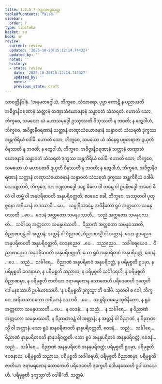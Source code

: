 ```yaml
---
title: 1.2.5.7 ဂဒ္ဒုလဗဒ္ဓသုတ္တ
tableOfContents: false
sidebar:
  order: 7
type: tipitaka
basket: su
book: sn
review:
  current: review
  updated: '2025-10-20T15:12:14.744327'
  updated_by: ''
  notes: ''
  history:
  - state: review
    date: '2025-10-20T15:12:14.744327'
    updated_by: ''
    notes: ''
    previous_state: draft
---
```



<DynamicBreadcrumb />


<ReviewStatus review={frontmatter.review} showDetails={true} />

<HypothesisAnnotation frontmatter={frontmatter} />

<Division number="99" book="sn" e="ch" v="18" p="295">

<Paragraph number="620" book="sn">
သာဝတ္ထိနိဒါနံ. “အနမတဂ္ဂေါယံ, ဘိက္ခဝေ, သံသာရော. ပုဗ္ဗာ ကောဋိ န ပညာယတိ အဝိဇ္ဇာနီဝရဏာနံ သတ္တာနံ တဏှာသံယောဇနာနံ သန္ဓာဝတံ သံသရတံ. ဟောတိ သော, ဘိက္ခဝေ, သမယော ယံ မဟာသမုဒ္ဒေါ ဥဿုဿတိ ဝိသုဿတိ န ဘဝတိ; န တွေဝါဟံ, ဘိက္ခဝေ, အဝိဇ္ဇာနီဝရဏာနံ သတ္တာနံ တဏှာသံယောဇနာနံ သန္ဓာဝတံ သံသရတံ ဒုက္ခဿ အန္တကိရိယံ ဝဒါမိ. ဟောတိ သော, ဘိက္ခဝေ, သမယော ယံ သိနေရု ပဗ္ဗတရာဇာ ဍယှတိ ဝိနဿတိ န ဘဝတိ; န တွေဝါဟံ, ဘိက္ခဝေ, အဝိဇ္ဇာနီဝရဏာနံ သတ္တာနံ တဏှာသံယောဇနာနံ သန္ဓာဝတံ သံသရတံ ဒုက္ခဿ အန္တကိရိယံ ဝဒါမိ. ဟောတိ သော, ဘိက္ခဝေ, သမယော ယံ မဟာပထဝီ ဍယှတိ ဝိနဿတိ န ဘဝတိ; န တွေဝါဟံ, ဘိက္ခဝေ, အဝိဇ္ဇာနီဝရဏာနံ သတ္တာနံ တဏှာသံယောဇနာနံ သန္ဓာဝတံ သံသရတံ ဒုက္ခဿ အန္တကိရိယံ ဝဒါမိ.
</Paragraph>

<Paragraph number="621" book="sn">
သေယျထာပိ, ဘိက္ခဝေ, သာ ဂဒ္ဒုလဗဒ္ဓေါ ဒဠှေ ခီလေ ဝါ ထမ္ဘေ ဝါ ဥပနိဗဒ္ဓေါ တမေဝ ခီလံ ဝါ ထမ္ဘံ ဝါ အနုပရိဓာဝတိ အနုပရိဝတ္တတိ; ဧဝမေဝ ခေါ, ဘိက္ခဝေ, အဿုတဝါ ပုထုဇ္ဇနော အရိယာနံ အဒဿာဝီ …ပေ…  သပ္ပုရိသဓမ္မေ အဝိနီတော ရူပံ အတ္တတော သမနုပဿတိ …ပေ…  ဝေဒနံ အတ္တတော သမနုပဿတိ…  သညံ အတ္တတော သမနုပဿတိ…  သင်္ခါရေ အတ္တတော သမနုပဿတိ…  ဝိညာဏံ အတ္တတော သမနုပဿတိ, ဝိညာဏဝန္တံ ဝါ အတ္တာနံ; အတ္တနိ ဝါ ဝိညာဏံ, ဝိညာဏသ္မိံ ဝါ အတ္တာနံ. သော ရူပညေဝ အနုပရိဓာဝတိ အနုပရိဝတ္တတိ, ဝေဒနညေဝ …ပေ…  သညညေဝ…  သင်္ခါရေယေဝ…  ဝိညာဏညေဝ အနုပရိဓာဝတိ အနုပရိဝတ္တတိ. သော ရူပံ အနုပရိဓာဝံ အနုပရိဝတ္တံ, ဝေဒနံ …ပေ…  သညံ…  သင်္ခါရေ…  ဝိညာဏံ အနုပရိဓာဝံ အနုပရိဝတ္တံ, န ပရိမုစ္စတိ ရူပမှာ, န ပရိမုစ္စတိ ဝေဒနာယ, န ပရိမုစ္စတိ သညာယ, န ပရိမုစ္စတိ သင်္ခါရေဟိ, န ပရိမုစ္စတိ ဝိညာဏမှာ, န ပရိမုစ္စတိ ဇာတိယာ ဇရာမရဏေန သောကေဟိ ပရိဒေဝေဟိ ဒုက္ခေဟိ ဒေါမနဿေဟိ ဥပါယာသေဟိ. ‘န ပရိမုစ္စတိ ဒုက္ခသ္မာ’တိ ဝဒါမိ.
</Paragraph>

<Paragraph number="622" book="sn">
သုတဝါ စ ခေါ, ဘိက္ခဝေ, အရိယသာဝကော အရိယာနံ ဒဿာဝီ …ပေ…  သပ္ပုရိသဓမ္မေ သုဝိနီတော, န ရူပံ အတ္တတော သမနုပဿတိ …ပေ…  န ဝေဒနံ…  န သညံ…  န သင်္ခါရေ…  န ဝိညာဏံ အတ္တတော သမနုပဿတိ, န ဝိညာဏဝန္တံ ဝါ အတ္တာနံ; န အတ္တနိ ဝါ ဝိညာဏံ, န ဝိညာဏသ္မိံ ဝါ အတ္တာနံ. သော ရူပံ နာနုပရိဓာဝတိ နာနုပရိဝတ္တတိ, ဝေဒနံ…  သညံ…  သင်္ခါရေ…  ဝိညာဏံ နာနုပရိဓာဝတိ နာနုပရိဝတ္တတိ. သော ရူပံ အနနုပရိဓာဝံ အနနုပရိဝတ္တံ, ဝေဒနံ…  သညံ…  သင်္ခါရေ…  ဝိညာဏံ အနနုပရိဓာဝံ အနနုပရိဝတ္တံ; ပရိမုစ္စတိ ရူပမှာ, ပရိမုစ္စတိ ဝေဒနာယ, ပရိမုစ္စတိ သညာယ, ပရိမုစ္စတိ သင်္ခါရေဟိ, ပရိမုစ္စတိ ဝိညာဏမှာ, ပရိမုစ္စတိ ဇာတိယာ ဇရာမရဏေန သောကေဟိ ပရိဒေဝေဟိ ဒုက္ခေဟိ ဒေါမနဿေဟိ ဥပါယာသေဟိ. ‘ပရိမုစ္စတိ ဒုက္ခသ္မာ’တိ ဝဒါမီ”တိ.

</Paragraph>
</Division>

<Paragraph number="623" type="center" book="sn">
သတ္တမံ.
</Paragraph>